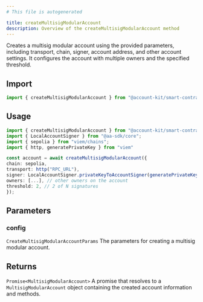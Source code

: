 ```yaml
---
# This file is autogenerated

title: createMultisigModularAccount
description: Overview of the createMultisigModularAccount method
---
```


Creates a multisig modular account using the provided parameters, including transport, chain, signer, account address, and other account settings. It configures the account with multiple owners and the specified threshold.

## Import

```ts
import { createMultisigModularAccount } from "@account-kit/smart-contracts";
```

## Usage

```ts
import { createMultisigModularAccount } from "@account-kit/smart-contracts";
import { LocalAccountSigner } from "@aa-sdk/core";
import { sepolia } from "viem/chains";
import { http, generatePrivateKey } from "viem"

const account = await createMultisigModularAccount({
chain: sepolia,
transport: http("RPC_URL"),
signer: LocalAccountSigner.privateKeyToAccountSigner(generatePrivateKey()),
owners: [...], // other owners on the account
threshold: 2, // 2 of N signatures
});
```

## Parameters

### config

`CreateMultisigModularAccountParams`
The parameters for creating a multisig modular account.

## Returns

`Promise<MultisigModularAccount>`
A promise that resolves to a `MultisigModularAccount` object containing the created account information and methods.
